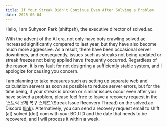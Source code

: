 ```yaml
---
title: If Your Streak Didn't Continue Even After Solving a Problem
date: 2025-06-04
---
```


Hello, I am Suhyeon Park (shiftpsh), the executive director of solved.ac.

With the advent of the AI era, not only have bots crawling solved.ac increased significantly compared to last year, but they have also become much more aggressive.
As a result, there have been occasional server downtimes, and consequently, issues such as streaks not being updated or streak freezes not being applied have frequently occurred.
Regardless of the reason, it is my fault for not designing a sufficiently stable system, and I apologize for causing you concern.

I am planning to take measures such as setting up separate web and calculation servers as soon as possible to reduce server errors, but for the time being, if your streak is broken or similar issues occur even after you have solved a problem,
please feel free to leave a recovery request in the '스트릭 문제 복구 스레드'(Streak Issue Recovery Thread) on the solved.ac Discord ([link](https://solved.ac/community)).
Alternatively, you can send a recovery request email to shift (at) solved (dot) com with your BOJ ID and the date that needs to be recovered, and I will process it within a week.